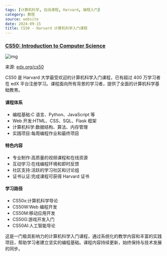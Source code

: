 ```yaml
---
tags: [计算机科学, 在线课程, Harvard, 编程入门]
category: 教程
source: website
date: 2024-09-15
title: CS50 - Harvard 计算机科学入门课程
---
```


### [CS50: Introduction to Computer Science](https://www.edx.org/cs50)

![img](https://img.mengpeng.tech/i/2024/12/11/6759257fa58ef.webp)

来源: [edx.org/cs50](https://www.edx.org/cs50)

CS50 是 Harvard 大学最受欢迎的计算机科学入门课程，已有超过 400 万学习者在 edX 平台注册学习。课程面向所有背景的学习者，提供了全面的计算机科学基础教育。

#### 课程体系
- 编程基础:C 语言、Python、JavaScript 等
- Web 开发:HTML、CSS、SQL、Flask 框架
- 计算机科学:数据结构、算法、内存管理
- 实践项目:每周编程作业和最终项目

#### 特色内容
- 专业制作:高质量的视频课程和在线资源
- 互动学习:在线编程环境和即时反馈
- 社区支持:活跃的学习社区和讨论组
- 证书认证:完成课程可获得 Harvard 证书

#### 学习路径
- CS50x:计算机科学导论
- CS50W:Web 编程开发
- CS50M:移动应用开发
- CS50G:游戏开发入门
- CS50AI:人工智能导论

这是一门极具影响力的计算机科学入门课程，通过系统化的教学内容和丰富的实践项目，帮助学习者建立坚实的编程基础。课程内容持续更新，始终保持与技术发展的同步。 